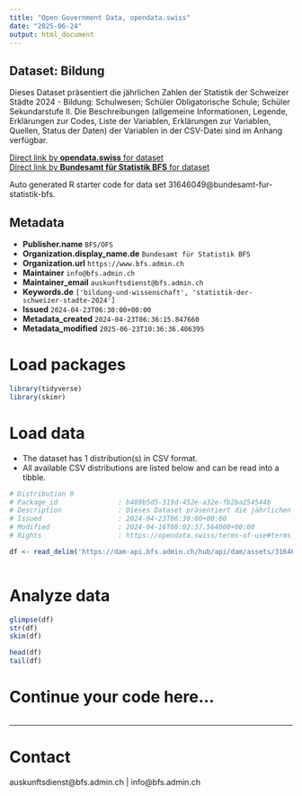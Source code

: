 ```yaml
---
title: "Open Government Data, opendata.swiss"
date: "2025-06-24"
output: html_document
---
```


## Dataset: Bildung

Dieses Dataset präsentiert die jährlichen Zahlen der Statistik der Schweizer Städte 2024 - Bildung: Schulwesen; Schüler Obligatorische Schule; Schüler Sekundarstufe II. Die Beschreibungen (allgemeine Informationen, Legende, Erklärungen zur Codes, Liste der Variablen, Erklärungen zur Variablen, Quellen, Status der Daten) der Variablen in der CSV-Datei sind im Anhang verfügbar.

[Direct link by **opendata.swiss** for dataset](https://opendata.swiss/de/dataset/bildung1)<br>
[Direct link by **Bundesamt für Statistik BFS** for dataset](https://www.bfs.admin.ch/asset/de/ts-b-ssv-09-2024)

Auto generated R starter code for data set 31646049@bundesamt-fur-statistik-bfs.

## Metadata

- **Publisher.name** `BFS/OFS`
- **Organization.display_name.de** `Bundesamt für Statistik BFS`
- **Organization.url** `https://www.bfs.admin.ch`
- **Maintainer** `info@bfs.admin.ch`
- **Maintainer_email** `auskunftsdienst@bfs.admin.ch`
- **Keywords.de** `['bildung-und-wissenschaft', 'statistik-der-schweizer-stadte-2024']`
- **Issued** `2024-04-23T06:30:00+00:00`
- **Metadata_created** `2024-04-23T06:36:15.847660`
- **Metadata_modified** `2025-06-23T10:36:36.406395`


# Load packages

```r

library(tidyverse)
library(skimr)

```

# Load data

-   The dataset has 1 distribution(s) in CSV format.
-   All available CSV distributions are listed below and can be read into a tibble.

```r

# Distribution 0
# Package_id               : b489b5d5-319d-452e-a32e-fb2ba254544b
# Description              : Dieses Dataset präsentiert die jährlichen Zahlen der Statistik der Schweizer Städte 2024 - Bildung: Schulwesen; Schüler Obligatorische Schule; Schüler Sekundarstufe II. Die Beschreibungen (allgemeine Informationen, Legende, Erklärungen zur Codes, Liste der Variablen, Erklärungen zur Variablen, Quellen, Status der Daten) der Variablen in der CSV-Datei sind im Anhang verfügbar.
# Issued                   : 2024-04-23T06:30:00+00:00
# Modified                 : 2024-04-16T08:02:37.564000+00:00
# Rights                   : https://opendata.swiss/terms-of-use#terms_by_ask

df <- read_delim('https://dam-api.bfs.admin.ch/hub/api/dam/assets/31646051/master')



```

# Analyze data

```r

glimpse(df)
str(df)
skim(df)

head(df)
tail(df)

```

# Continue your code here...

```r

```

------------------------------------------------------------------------

# Contact

auskunftsdienst@bfs.admin.ch | info@bfs.admin.ch
